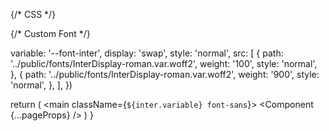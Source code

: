 {/* CSS */}

{/* Custom Font */}

  variable: '--font-inter',
  display: 'swap',
  style: 'normal',
  src: [
    {
      path: '../public/fonts/InterDisplay-roman.var.woff2',
      weight: '100',
      style: 'normal',
    },
    {
      path: '../public/fonts/InterDisplay-roman.var.woff2',
      weight: '900',
      style: 'normal',
    },
  ],
})

  return (
    <main className={`${inter.variable} font-sans`}>
      <link rel="alternate" type="application/rss+xml" title="RSS" href="/feed.xml" />
      <Component {...pageProps} />
    </main>
  )
}
